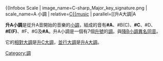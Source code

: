 {{Infobox Scale
|  image_name=C-sharp_Major_key_signature.png
|  scale_name=A{{music|sharp}} 小調
|  relative=[[升C大調|C{{music]]
|  parallel=[[升A大調|A{{music]]
|  first_pitch=A{{music|sharp}}
|  second_pitch=B{{music|sharp}}
|  third_pitch=C{{music|sharp}}
|  fourth_pitch=D{{music|sharp}}
|  fifth_pitch=E{{music|sharp}}
|  sixth_pitch=F{{music|sharp}}
|  seventh_pitch=G{{music|sharp}}
}}

'''升A小調'''是從升A音開始的音樂的[[小調|小調]]，組成的音有'''#A'''、#B(C)、'''#C'''、#D、'''#E(F)'''、#F、#G及'''#A'''。升A小調是一個有7個[[升號|升號]]的[[調|調]]。與[[降B小調|降B小調]][[異名同音|異名同音]]。

它的[[平行大小調|相對大調]]是[[升C大調|升C大調]]，[[同主音調|並行大調]]是[[升A大調|升A大調]]。

{{Circle of fifths}}

[[Category:調|Category:調]]